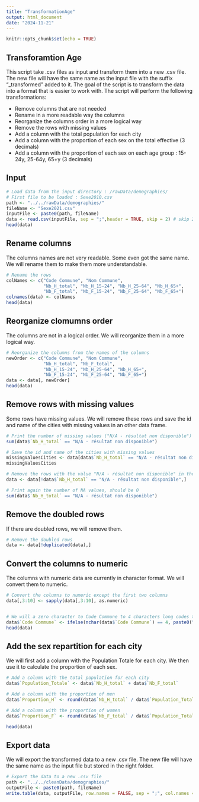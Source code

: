 ```yaml
---
title: "TransformationAge"
output: html_document
date: "2024-11-21"
---
```


```r
knitr::opts_chunk$set(echo = TRUE)
```

## Transforamtion Age

This script take .csv files as input and transform them into a new .csv file. The new file will have the same name as the input file with the suffix "_transformed" added to it. The goal of the script is to transform the data  into a format that is easier to work with. The script will perform the following transformations:

  - Remove columns that are not needed
  - Rename in a more readable way the columns
  - Reorganize the columns order in a more logical way
  - Remove the rows with missing values
  - Add a column with the total population for each city
  - Add a column with the proportion of each sex on the total effective (3 decimals)
  - Add a column with the proportion of each sex on each age group : 15-24y, 25-64y, 65+y (3 decimals)


## Input

``` r
# Load data from the input directory : /rawData/demographies/
# First file to be loaded : Sexe2010.csv
path <- "../../rawData/demographies/"
fileName <- "Sexe2021.csv"
inputFile <- paste0(path, fileName)
data <- read.csv(inputFile, sep = ";",header = TRUE, skip = 2) # skip 2 first lines that are not needed
head(data)

```

## Rename columns

The columns names are not very readable. Some even got the same name. We will rename them to make them more understandable.

``` r
# Rename the rows
colNames <- c("Code Commune", "Nom Commune",
              "Nb_H_total", "Nb_H_15-24", "Nb_H_25-64", "Nb_H_65+", 
              "Nb_F_total", "Nb_F_15-24", "Nb_F_25-64", "Nb_F_65+")
colnames(data) <- colNames
head(data)

``` 

## Reorganize clomumns order

The columns are not in a logical order. We will reorganize them in a more logical way.

``` r
# Reorganize the columns from the names of the columns
newOrder <- c("Code Commune", "Nom Commune",
              "Nb_H_total", "Nb_F_total", 
              "Nb_H_15-24", "Nb_H_25-64", "Nb_H_65+",
              "Nb_F_15-24", "Nb_F_25-64", "Nb_F_65+")
data <- data[, newOrder]
head(data)

```
## Remove rows with missing values

Some rows have missing values. We will remove these rows and save the id and name of the cities with missing values in an other data frame.

``` r
# Print the number of missing values ("N/A - résultat non disponible") in the columns 3 to 10 (the columns with numeric data)
sum(data$`Nb_H_total` == "N/A - résultat non disponible")

# Save the id and name of the cities with missing values
missingValuesCities <- data[data$`Nb_H_total` == "N/A - résultat non disponible", c("Code Commune", "Nom Commune")]
missingValuesCities

# Remove the rows with the value "N/A - résultat non disponible" in the columns 3 to 10
data <- data[!data$`Nb_H_total` == "N/A - résultat non disponible",]

# Print again the number of NA values, should be 0
sum(data$`Nb_H_total` == "N/A - résultat non disponible")
```


## Remove the doubled rows

If there are doubled rows, we will remove them.

``` r

# Remove the doubled rows
data <- data[!duplicated(data),]


```


## Convert the columns to numeric

The columns with numeric data are currently in character format. We will convert them to numeric.

``` r
# Convert the columns to numeric except the first two columns
data[,3:10] <- sapply(data[,3:10], as.numeric)


# We will a zero character to Code Commune to 4 characters long codes to make them 5 characters long
data$`Code Commune` <- ifelse(nchar(data$`Code Commune`) == 4, paste0("0", data$`Code Commune`), data$`Code Commune`)
head(data)
```  


## Add the sex repartition for each city

We will first add a column with the Population Totale for each city. We then use it to calculate the proportion of each sex.

``` r
# Add a column with the total population for each city
data$`Population_Totale` <- data$`Nb_H_total` + data$`Nb_F_total`

# Add a column with the proportion of men
data$`Proportion_H` <- round(data$`Nb_H_total` / data$`Population_Totale`, 3)

# Add a column with the proportion of women
data$`Proportion_F` <- round(data$`Nb_F_total` / data$`Population_Totale`, 3)

head(data)
```  


## Export data

We will export the transformed data to a new .csv file. The new file will have the same name as the input file but stored in the right folder.

``` r
# Export the data to a new .csv file
path <- "../../cleanData/demographies/"
outputFile <- paste0(path, fileName)
write.table(data, outputFile, row.names = FALSE, sep = ";", col.names = TRUE, quote = FALSE)

```







